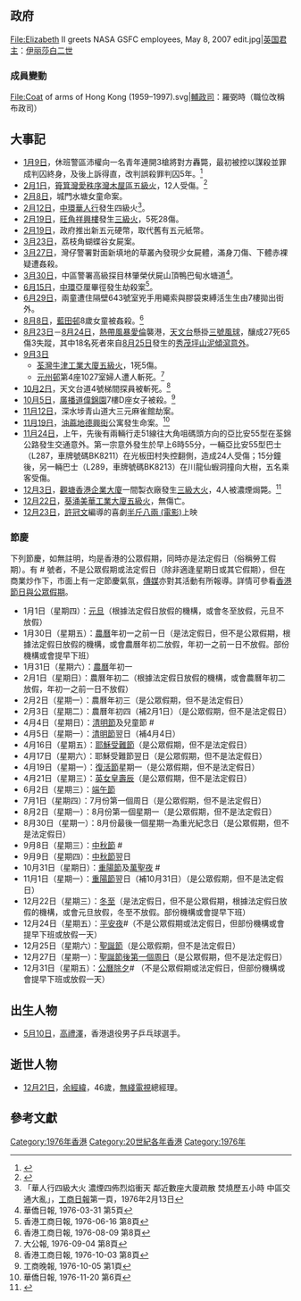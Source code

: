 {{HKYearTOC|1976}}
{{C20YearInTopic|1976年}}
{{clear}}
{{香港歷史}}

==政府==
<gallery>
File:Elizabeth II greets NASA GSFC employees, May 8, 2007 edit.jpg|[[英国君主|英国君主]]：[[伊丽莎白二世|伊丽莎白二世]]
<!-- 注释: File:Sir Murray MacLehose.jpg|[[香港總督|香港總督]]：[[麥理浩|麥理浩]] -->
<!-- 注释: File:Sir Denys Roberts.jpg|[[香港特別行政區政務司司長|布政司]]：[[羅弼時|羅弼時]] -->
</gallery>
===成員變動===
<gallery>
File:Coat of arms of Hong Kong (1959–1997).svg|[[香港特別行政區政務司司長|輔政司]]：羅弼時（職位改稱布政司）
</gallery>

==大事記==
*[[1月9日|1月9日]]，休班警區沛權向一名青年連開3槍將對方轟斃，最初被控以謀殺並罪成判囚終身，及後上訴得直，改判誤殺罪判囚5年。<ref>{{cite news |title=【蘋話當年】1976年街頭口角 休班警背後開3槍擊斃青年 |url=http://hk.apple.nextmedia.com/realtime/news/20150109/53309241 |publisher=[[蘋果日報|蘋果日報]] |date=2015年1月9日 |accessdate=2016年5月2日 |archive-date=2017年10月11日 |archive-url=https://web.archive.org/web/20171011034859/http://hk.apple.nextmedia.com/realtime/news/20150109/53309241 |dead-url=no }}{{zh-yue}}</ref>
*[[2月1日|2月1日]]，[[筲箕灣|筲箕灣]][[愛秩序灣木屋區五級火|愛秩序灣木屋區五級火]]，12人受傷。<ref>{{cite news |title=愛秩序灣木屋區五級火 |url=http://www.youtube.com/watch?v=eVOtoYS-jCQ |publisher=[[亞視新聞|亞視新聞]] |date=1976年2月1日 |accessdate=2013年6月8日 |archive-date=2019年2月13日 |archive-url=https://web.archive.org/web/20190213233445/https://www.youtube.com/watch?v=eVOtoYS-jCQ |dead-url=no }}{{zh-yue}}</ref>
*[[2月8日|2月8日]]，城門水塘女童命案。
*[[2月12日|2月12日]]，[[中環|中環]][[華人行|華人行]]發生四級火<ref>「華人行四級大火 濃煙四佈烈焰衝天 鄰近數座大廈疏散 焚燒歷五小時 中區交通大亂」，[[工商日報|工商日報]]第一頁，1976年2月13日</ref>。
*[[2月19日|2月19日]]，[[旺角|旺角]][[祥興樓|祥興樓]]發生[[祥興樓三級火|三級火]]，5死28傷。
*[[2月19日|2月19日]]，政府推出新五元硬幣，取代舊有五元紙幣。
*[[3月23日|3月23日]]，荔枝角蝴蝶谷女屍案。
*[[3月27日|3月27日]]，灣仔警署對面新填地的草叢內發現少女屍體，滿身刀傷、下體赤裸疑遭姦殺。
*[[3月30日|3月30日]]，中區警署高級探目林肇榮伏屍山頂鴨巴甸水塘道<REF>華僑日報, 1976-03-31 第5頁</REF>。
*[[6月15日|6月15日]]，[[中環|中環]]亞厘畢徑發生劫殺案<REF>香港工商日報, 1976-06-16 第8頁</REF>。
*[[6月29日|6月29日]]，兩童遭住隔壁643號室兇手用繩索與膠袋束縛活生生由7樓拋出街外。
*[[8月8日|8月8日]]，[[藍田邨|藍田邨]]8歲女童被姦殺。<REF>香港工商日報, 1976-08-09 第8頁</REF>
*[[8月23日|8月23日]]－[[8月24日|8月24日]]，[[熱帶風暴愛倫_(1976年)|熱帶風暴愛倫]]襲港，[[香港天文台|天文台]]懸掛[[三號強風信號|三號風球]]，釀成27死65傷3失蹤，其中18名死者來自[[8月25日|8月25日]]發生的[[秀茂坪山泥傾瀉意外|秀茂坪山泥傾瀉意外]]。
*[[9月3日|9月3日]]
**[[荃灣|荃灣]][[牛津工業大廈五級火|牛津工業大廈五級火]]，1死5傷。
**[[元州邨|元州邨]]第4座1027室婦人遭人斬死。<REF>大公報, 1976-09-04 第8頁</REF>
*[[10月2日|10月2日]]，天文台道4號梯間探員被斬死。<REF>香港工商日報, 1976-10-03 第8頁</REF>
*[[10月5日|10月5日]]，[[廣播道|廣播道]][[偉錦園|偉錦園]]7樓D座女子被殺。<REF>工商晚報, 1976-10-05 第1頁</REF>
*[[11月12日|11月12日]]，深水埗青山道大三元麻雀館劫案。
*[[11月19日|11月19日]]，[[油蔴地|油蔴地]][[德興街|德興街]]公寓發生命案。<REF>華僑日報, 1976-11-20 第6頁</REF>
*[[11月24日|11月24日]]，上午，先後有兩輛行走51線往大角咀碼頭方向的亞比安55型在荃錦公路發生交通意外。第一宗意外發生於早上6時55分，一輛亞比安55型巴士（L287，車牌號碼BK8211）在光板田村失控翻側，造成24人受傷；15分鐘後，另一輛巴士（L289，車牌號碼BK8213）在川龍仙蝦洞撞向大樹，五名乘客受傷。
*[[12月3日|12月3日]]，[[觀塘|觀塘]][[香港企業大廈|香港企業大廈]]一間製衣廠發生[[香港企業大廈三級火|三級大火]]，4人被濃煙焗斃。<ref>{{cite news | title=觀塘一間製衣廠大火 經理及三工人遭焗死 數十人一度被濃煙所困後被救出 |publisher=[[大公報|大公報]]第五版 |date=1976年12月4日 }}{{zh-hant}}</ref>
*[[12月22日|12月22日]]，[[葵涌|葵涌]][[美華工業大廈五級火|美華工業大廈五級火]]，無傷亡。
*[[12月23日|12月23日]]，[[許冠文|許冠文]]編導的喜劇[[半斤八兩_(電影)|半斤八兩 (電影)]]上映

=== 節慶 ===

下列節慶，如無註明，均是香港的公眾假期，同時亦是法定假日（俗稱勞工假期）。有 # 號者，不是公眾假期或法定假日（除非適逢星期日或其它假期），但在商業炒作下，市面上有一定節慶氣氛，[[香港傳媒|傳媒]]亦對其活動有所報導。詳情可參看[[香港節日與公眾假期|香港節日與公眾假期]]。
* 1月1日（星期四）：[[元旦|元旦]]（根據法定假日放假的機構，或會冬至放假，元旦不放假）
* 1月30日（星期五）：[[農曆|農曆]]年初一之前一日（是法定假日，但不是公眾假期，根據法定假日放假的機構，或會農曆年初二放假，年初一之前一日不放假。部份機構或會提早下班）
* 1月31日（星期六）：[[農曆|農曆]]年初一
* 2月1日（星期日）：農曆年初二（根據法定假日放假的機構，或會農曆年初二放假，年初一之前一日不放假）
* 2月2日（星期一）：農曆年初三（是公眾假期，但不是法定假日）
* 2月3日（星期二）：農曆年初四（補2月1日）（是公眾假期，但不是法定假日）
* 4月4日（星期日）：[[清明節|清明節]]及兒童節 #
* 4月5日（星期一）：[[清明節|清明節]]翌日（補4月4日）
* 4月16日（星期五）：[[耶穌受難日|耶穌受難節]]（是公眾假期，但不是法定假日）
* 4月17日（星期六）：耶穌受難節翌日（是公眾假期，但不是法定假日）
* 4月19日（星期一）：[[復活節|復活節]]星期一（是公眾假期，但不是法定假日）
* 4月21日（星期三）：[[英女皇壽辰|英女皇壽辰]]（是公眾假期，但不是法定假日）
* 6月2日（星期三）：[[端午節|端午節]]
* 7月1日（星期四）：7月份第一個周日（是公眾假期，但不是法定假日）
* 8月2日（星期一）：8月份第一個星期一（是公眾假期，但不是法定假日）
* 8月30日（星期一）：8月份最後一個星期一為重光紀念日（是公眾假期，但不是法定假日）
* 9月8日（星期三）：[[中秋節|中秋節]] #
* 9月9日（星期四）：[[中秋節|中秋節]]翌日
* 10月31日（星期日）：[[重陽節|重陽節]]及[[萬聖夜|萬聖夜]] #
* 11月1日（星期一）：[[重陽節|重陽節]]翌日（補10月31日）（是公眾假期，但不是法定假日）
* 12月22日（星期三）：[[冬至|冬至]]（是法定假日，但不是公眾假期，根據法定假日放假的機構，或會元旦放假，冬至不放假。部份機構或會提早下班）
* 12月24日（星期五）：[[聖誕夜|平安夜]]#（不是公眾假期或法定假日，但部份機構或會提早下班或放假一天）
* 12月25日（星期六）：[[聖誕節|聖誕節]]（是公眾假期，但不是法定假日）
* 12月27日（星期一）：[[節禮日|聖誕節後第一個周日]]（是公眾假期，但不是法定假日）
* 12月31日（星期五）：[[跨年|公曆除夕]]# （不是公眾假期或法定假日，但部份機構或會提早下班或放假一天）

==出生人物==
*[[5月10日|5月10日]]，[[高禮澤|高禮澤]]，香港退役男子乒乓球選手。

==逝世人物==
*[[12月21日|12月21日]]，[[余經緯|余經緯]]，46歲，[[無綫電視|無綫電視]]總經理。

==參考文獻==
{{reflist}}

[[Category:1976年香港|Category:1976年香港]]
[[Category:20世紀各年香港|Category:20世紀各年香港]]
[[Category:1976年|Category:1976年]]